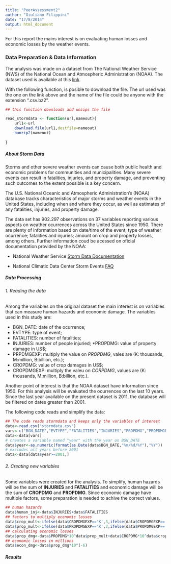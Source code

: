 ```yaml
---
title: "PeerAssessment2"
author: "Giuliano Filippini"
date: "17/8/2014"
output: html_document
---
```


For this report the mains interest is on evaluating human losses and economic losses by the weather events. 

### Data Preparation & Data Information

The analysis was made on a dataset from The National Weather Service (NWS) of the National Ocean and Atmospheric Administration (NOAA). The dataset used is available at this [link](http://d396qusza40orc.cloudfront.net/repdata%2Fdata%2Factivity.zip "repdata-data-StormData.csv.bz2").

With the following function, is posible to download the file. The url used was the one on the link above and the name of the file could be anyone with the extension ".csv.bz2".
```r
## this function downloads and unzips the file

read_stormdata <- function(url,nameout){
    url1<-url
    download.file(url1,destfile=nameout)
    bunzip2(nameout)
    
}
```

##### About Storm Data

Storms and other severe weather events can cause both public health and economic problems for communities and municipalities. Many severe events can result in fatalities, injuries, and property damage, and preventing such outcomes to the extent possible is a key concern.

The U.S. National Oceanic and Atmospheric Administration's (NOAA) database tracks characteristics of major storms and weather events in the United States, including when and where they occur, as well as estimates of any fatalities, injuries, and property damage.

The data set has 902.297 observations on 37 variables reporting various aspects on weather ocurrences across the United States since 1950. There are plenty of information based on date/time of the event; type of weather ocurrence; fatalities and injuries; amount on crop and property losses, among others. Further information coud be acessed on oficial documentation provided by the NOAA:

* National Weather Service [Storm Data Documentation](http://d396qusza40orc.cloudfront.net/repdata%2Fpeer2_doc%2Fpd01016005curr.pdf "Storm Data Documentation") 

* National Climatic Data Center Storm Events [FAQ](http://d396qusza40orc.cloudfront.net/repdata%2Fpeer2_doc%2FNCDC%20Storm%20Events-FAQ%20Page.pdf "FAQ")


##### Data Processing

###### 1. Reading the data

Among the variables on the original dataset the main interest is on variables that can measure human hazards and economic damage. The variables used in this study are:

* BGN_DATE: date of the ocurrence;
* EVTYPE: type of event;
* FATALITIES: number of fatalities;
* INJURIES: number of people injuried;
*PROPDMG: value of property damage in US$;
* PRPDMGEXP: multiply the value on _PROPDMG_, vales are (K: thousands, M:million, B:billion, etc.);
* CROPDMG: value of crop damages in US$;
* CROPDMGEXP: multiply the valeu on _CORPDMG_, values are (K: thousands, M:million, B:billion, etc.).

Another point of interest is that the NOAA dataset have information since 1950. For this analysis will be evaluated the ocurrences on the last 10 years. Since the last year available on the present dataset is 2011, the database will be filtered on dates greater than 2001.

The following code reads and simplify the data:
```r
## The code reads stormdata and keeps only the variables of interest
data<-read.csv("stormdata.csv")
vars<-c("BGN_DATE","EVTYPE","FATALITIES","INJURIES","PROPDMG","PROPDMGEXP","CROPDMG","CROPDMGEXP")
data<-data[vars]
# creates a variable named "year" with the year on BGN_DATE
data$year<-as.numeric(format(as.Date(data$BGN_DATE,"%m/%d/%Y"),"%Y"))
# excludes all years before 2001
data<-data[data$year>=2001,]
```

###### 2. Creating new variables

Some variables were created for the analysis. To simplify, human hazards will be the sum of **INJURIES** and **FATALITIES** and economic damage will be the sum of **CROPDMG** and **PROPDMG**. Since economic damage have multiple factors, some preparation is needed to achive the correct values.
```r
## human hazards
data$human_inj<-data$INJURIES+data$FATALITIES
## factors to multiply economic losses
data$crop_mult<-ifelse(data$CROPDMGEXP=='K',3,ifelse(data$CROPDMGEXP=='M',6,ifelse(data$CROPDMGEXP=='B',9,0)))
data$prop_mult<-ifelse(data$PROPDMGEXP=='K',3,ifelse(data$PROPDMGEXP=='M',6,ifelse(data$PROPDMGEXP=='B',9,0)))
## calculating economic losses
data$prop_dmg<-data$PROPDMG*10^data$prop_mult+data$CROPDMG*10^data$crop_mult
## economic losses in millions
data$econ_dmg<-data$prop_dmg*10^(-6)
```

##### Results



